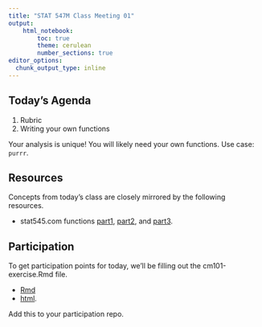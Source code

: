 ```yaml
---
title: "STAT 547M Class Meeting 01"
output:
    html_notebook:
        toc: true
        theme: cerulean
        number_sections: true
editor_options: 
  chunk_output_type: inline
---
```


## Today's Agenda

1. Rubric
2. Writing your own functions

Your analysis is unique! You will likely need your own functions. Use case: `purrr`.

## Resources

Concepts from today's class are closely mirrored by the following resources.

- stat545.com functions [part1](http://stat545.com/block011_write-your-own-function-01.html), [part2](http://stat545.com/block011_write-your-own-function-02.html), and [part3](http://stat545.com/block011_write-your-own-function-03.html).

## Participation

To get participation points for today, we'll be filling out the cm101-exercise.Rmd file.

- [Rmd](https://github.com/STAT545-UBC/Classroom/blob/master/notes/cm101-exercise.Rmd)
- [html](http://stat545.com/Classroom/notes/cm101-exercise.nb.html).

Add this to your participation repo. 